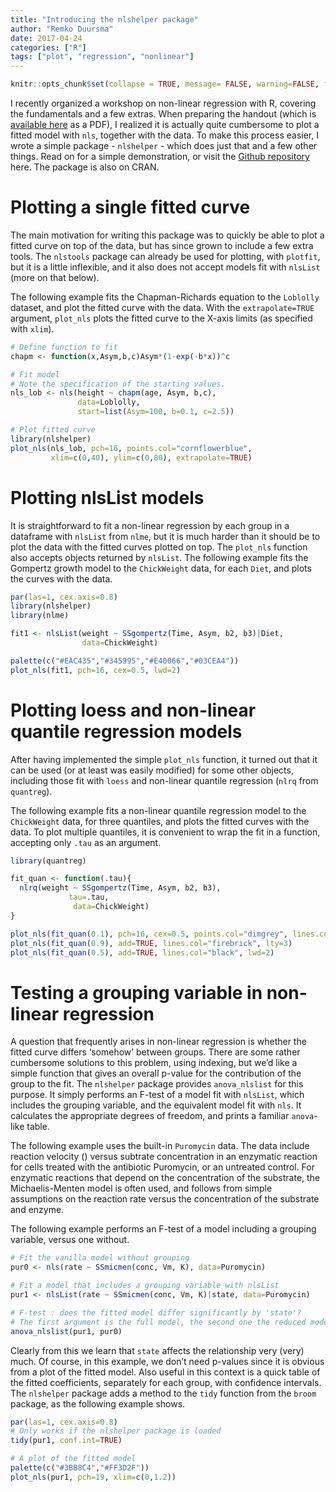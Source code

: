 ```yaml
---
title: "Introducing the nlshelper package"
author: "Remko Duursma"
date: 2017-04-24
categories: ["R"]
tags: ["plot", "regression", "nonlinear"]
---
```


```r
knitr::opts_chunk$set(collapse = TRUE, message= FALSE, warning=FALSE, fig.width=6)
```


I recently organized a workshop on non-linear regression with R, covering the fundamentals and a few extras. When preparing the handout (which is [available here](http://www.hiercourse.com/nonlinear) as a PDF), I realized it is actually quite cumbersome to plot a fitted model with `nls`, together with the data. To make this process easier, I wrote a simple package - `nlshelper` - which does just that and a few other things. Read on for a simple demonstration, or visit the [Github repository](https://github.com/remkoduursma/nlshelper) here. The package is also on CRAN. 

# Plotting a single fitted curve

The main motivation for writing this package was to quickly be able to plot a fitted curve on top of the data, but has since grown to include a few extra tools. The `nlstools` package can already be used for plotting, with `plotfit`, but it is a little inflexible, and it also does not accept models fit with `nlsList` (more on that below).

The following example fits the Chapman-Richards equation to the `Loblolly` dataset, and plot the fitted curve with the data. With the `extrapolate=TRUE` argument, `plot_nls` plots the fitted curve to the X-axis limits (as specified with `xlim`).

```r
# Define function to fit
chapm <- function(x,Asym,b,c)Asym*(1-exp(-b*x))^c

# Fit model
# Note the specification of the starting values.
nls_lob <- nls(height ~ chapm(age, Asym, b,c),
               data=Loblolly,
               start=list(Asym=100, b=0.1, c=2.5))

# Plot fitted curve
library(nlshelper)
plot_nls(nls_lob, pch=16, points.col="cornflowerblue", 
         xlim=c(0,40), ylim=c(0,80), extrapolate=TRUE)
```

# Plotting nlsList models

It is straightforward to fit a non-linear regression by each group in a dataframe with `nlsList` from `nlme`, but it is much harder than it should be to plot the data with the fitted curves plotted on top. The `plot_nls` function also accepts objects returned by `nlsList`. The following example fits the Gompertz growth model to the `ChickWeight` data, for each `Diet`, and plots the curves with the data.

```r
par(las=1, cex.axis=0.8)
library(nlshelper)
library(nlme)

fit1 <- nlsList(weight ~ SSgompertz(Time, Asym, b2, b3)|Diet, 
                data=ChickWeight)

palette(c("#EAC435","#345995","#E40066","#03CEA4"))
plot_nls(fit1, pch=16, cex=0.5, lwd=2)
```


# Plotting loess and non-linear quantile regression models

After having implemented the simple `plot_nls` function, it turned out that it can be used (or at least was easily modified) for some other objects, including those fit with `loess` and non-linear quantile regression (`nlrq` from `quantreg`).

The following example fits a non-linear quantile regression model to the `ChickWeight` data, for three quantiles, and plots the fitted curves with the data. To plot multiple quantiles, it is convenient to wrap the fit in a function, accepting only `.tau` as an argument.

```r
library(quantreg)

fit_quan <- function(.tau){
  nlrq(weight ~ SSgompertz(Time, Asym, b2, b3), 
             tau=.tau,
              data=ChickWeight)
}

plot_nls(fit_quan(0.1), pch=16, cex=0.5, points.col="dimgrey", lines.col="firebrick", lty=3)
plot_nls(fit_quan(0.9), add=TRUE, lines.col="firebrick", lty=3)
plot_nls(fit_quan(0.5), add=TRUE, lines.col="black", lwd=2)
```



# Testing a grouping variable in non-linear regression

A question that frequently arises in non-linear regression is whether the fitted curve differs 'somehow' between groups. There are some rather cumbersome solutions to this problem, using indexing, but we'd like a simple function that gives an overall p-value for the contribution of the group to the fit. The `nlshelper` package provides `anova_nlslist` for this purpose. It simply performs an F-test of a model fit with `nlsList`, which includes the grouping variable, and the equivalent model fit with `nls`. It calculates the appropriate degrees of freedom, and prints a familiar `anova`-like table.

The following example uses the built-in `Puromycin` data. The data include reaction velocity (\code{rate}) versus subtrate concentration in an enzymatic reaction for cells treated with the antibiotic Puromycin, or an untreated control. For enzymatic reactions that depend on the concentration of the substrate, the Michaelis-Menten model is often used, and follows from simple assumptions on the reaction rate versus the concentration of the substrate and enzyme. 

The following example performs an F-test of a model including a grouping variable, versus one without.

```r
# Fit the vanilla model without grouping
pur0 <- nls(rate ~ SSmicmen(conc, Vm, K), data=Puromycin)

# Fit a model that includes a grouping variable with nlsList
pur1 <- nlsList(rate ~ SSmicmen(conc, Vm, K)|state, data=Puromycin)

# F-test : does the fitted model differ significantly by 'state'?
# The first argument is the full model, the second one the reduced model.
anova_nlslist(pur1, pur0)
```

Clearly from this we learn that `state` affects the relationship very (very) much. Of course, in this example, we don't need p-values since it is obvious from a plot of the fitted model. Also useful in this context is a quick table of the fitted coefficients, separately for each group, with confidence intervals. The `nlshelper` package adds a method to the `tidy` function from the `broom` package, as the following example shows.


```r
par(las=1, cex.axis=0.8)
# Only works if the nlshelper package is loaded
tidy(pur1, conf.int=TRUE)

# A plot of the fitted model
palette(c("#3BB8C4","#FF3D2F"))
plot_nls(pur1, pch=19, xlim=c(0,1.2))
```
















